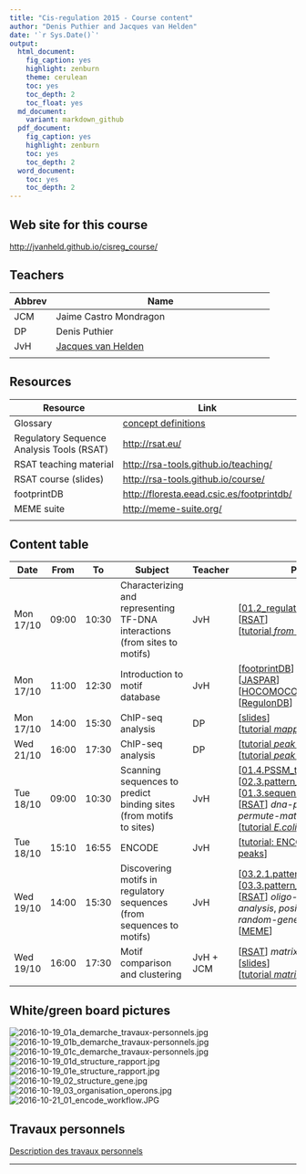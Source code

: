 ```yaml
---
title: "Cis-regulation 2015 - Course content"
author: "Denis Puthier and Jacques van Helden"
date: '`r Sys.Date()`'
output:
  html_document:
    fig_caption: yes
    highlight: zenburn
    theme: cerulean
    toc: yes
    toc_depth: 2
    toc_float: yes
  md_document:
    variant: markdown_github
  pdf_document:
    fig_caption: yes
    highlight: zenburn
    toc: yes
    toc_depth: 2
  word_document:
    toc: yes
    toc_depth: 2
---
```




## Web site for this course

[http://jvanheld.github.io/cisreg_course/](http://jvanheld.github.io/cisreg_course/)

## Teachers

| Abbrev | Name  |
|----------|--------------------------------------------------|
| JCM | Jaime Castro Mondragon |
| DP |  Denis Puthier |
| JvH | [Jacques van Helden](http://jacques.van-helden.perso.luminy.univ-amu.fr/) |
| | |

## Resources

| Resource | Link |
|---------------------------------------|---------------------------------------------------------------|
| Glossary | [concept definitions](../html/concepts.html) |
| Regulatory Sequence Analysis Tools (RSAT) | [http://rsat.eu/](http://rsat.eu/) |
| RSAT teaching material | [http://rsa-tools.github.io/teaching/](http://rsa-tools.github.io/teaching/) |
| RSAT course (slides) | [http://rsa-tools.github.io/course/](http://rsa-tools.github.io/course/) |
| footprintDB | [http://floresta.eead.csic.es/footprintdb/](http://floresta.eead.csic.es/footprintdb/) |
| MEME suite| [http://meme-suite.org/](http://meme-suite.org/) |
| | | 

## Content table

| Date | From  | To    | Subject | Teacher | Practicals  |
|------------|-------|--------------------------------|---------|-------------|----------|
| Mon 17/10 | 09:00 | 10:30 | Characterizing and representing TF-DNA interactions <br>(from sites to motifs) | JvH | [[01.2_regulatory_sequences_intro](http://rsa-tools.github.io/course/pdf_files/01.2_regulatory_sequences_intro.pdf)]<br>[[RSAT](http://rsat.eu/)]<br>[[tutorial *from sites to motifs*](../from_sites_to_matrices/from_sites_to_matrices.html)] |
| Mon 17/10 | 11:00 | 12:30 | Introduction to motif database | JvH  | [[footprintDB](http://floresta.eead.csic.es/footprintdb/)]<br>[[JASPAR](http://jaspar.genereg.net/)]<br>[[HOCOMOCO](http://hocomoco.autosome.ru/)]<br>[[RegulonDB](http://regulondb.ccg.unam.mx/)]|
| Mon 17/10 | 14:00 | 15:30 | ChIP-seq analysis | DP | [[slides](../chip-seq/slides/chipseq__roscoff2015.pdf)]<br>[[tutorial *mapping*](../chip-seq/practical/chip-seq.html)] |
| Wed 21/10 | 16:00 | 17:30 | ChIP-seq analysis | DP |  [[tutorial *peak annotation*](../chip-seq/practical/annotation.html)]<br>[[tutorial *peak-motifs*](http://dputhier.github.io/EBA_2015_ChIP-Seq/tutorial/04_motif/motif_tutorial.html)]|
| Tue 18/10 | 09:00 | 10:30 | Scanning sequences to predict binding sites <br>(from motifs to sites) | JvH  | [[01.4.PSSM_theory](http://rsa-tools.github.io/course/pdf_files/01.4.PSSM_theory.pdf)]<br>[[02.3.pattern_matching_matrices](http://rsa-tools.github.io/course/pdf_files/02.3.pattern_matching_matrices.pdf)]<br>[[01.3.sequence_models](http://rsa-tools.github.io/course/pdf_files/01.3.sequence_models.pdf)]<br>[[RSAT](http://rsat.eu/)] *dna-pattern*, *matrix-scan*, *permute-matrix*, *random-seq*<br>[[tutorial *E.coli promoter scanning*](../sequence_scanning/promoter_scanning_ecoli.html)] |
| Tue 18/10 | 15:10 | 16:55 | ENCODE | JvH  | [[tutorial: ENCODE ChIP-seq peaks](../encode_ChIP-seq_analysis/encode_ChIP-seq_analysis.html)] <!--[travail personnel](../encode_ChIP-seq_analysis/TP1_chipseq_2014.html)-->|
| Wed 19/10 | 14:00 | 15:30 | Discovering motifs in regulatory sequences <br>(from sequences to motifs) | JvH  | [[03.2.1.pattern_discovery_strings](http://rsa-tools.github.io/course/pdf_files/03.2.1.pattern_discovery_strings.pdf)]<br>[[03.3.pattern_discovery_matrices](http://rsa-tools.github.io/course/pdf_files/03.3.pattern_discovery_matrices.pdf)]<br>[[RSAT](http://rsat.eu/)] *oligo-analysis*, *dyad-analysis*, *position-analysis*, *random-genes* <br>[[MEME](http://meme-suite.org/)] |
| Wed 19/10 | 16:00 | 17:30 | Motif comparison and clustering | JvH + JCM | [[RSAT](http://rsat.eu/)] *matrix-clustering*<br>[[slides](../cluster_motifs/CisReg_motif_clustering.pdf)]<br>[[tutorial *matrix-clustering*](../cluster_motifs/cluster_ChIP_seq_peaks.html)] |
| | | | | |

## White/green board pictures

![2016-10-19_01a_demarche_travaux-personnels.jpg](../white_board_pictures_2016/2016-10-19_01a_demarche_travaux-personnels.jpg)
![2016-10-19_01b_demarche_travaux-personnels.jpg](../white_board_pictures_2016/2016-10-19_01b_demarche_travaux-personnels.jpg)
![2016-10-19_01c_demarche_travaux-personnels.jpg](../white_board_pictures_2016/2016-10-19_01c_demarche_travaux-personnels.jpg)
![2016-10-19_01d_structure_rapport.jpg](../white_board_pictures_2016/2016-10-19_01d_structure_rapport.jpg)
![2016-10-19_01e_structure_rapport.jpg](../white_board_pictures_2016/2016-10-19_01e_structure_rapport.jpg)
![2016-10-19_02_structure_gene.jpg](../white_board_pictures_2016/2016-10-19_02_structure_gene.jpg)
![2016-10-19_03_organisation_operons.jpg](../white_board_pictures_2016/2016-10-19_03_organisation_operons.jpg)
![2016-10-21_01_encode_workflow.JPG](../white_board_pictures_2016/2016-10-21_01_encode_workflow.JPG)


## Travaux personnels

[Description des travaux personnels](cisreg_personal_work_2016.html)


<!--
| Mon 19/10 | 14:00 | 16:00 | Estimating the reliability of binding site predictions<br>(score distributions) | JvH  | [[RSAT](http://rsat.eu/)] *convert-background-model*, *matrix-distrib*, *matrix-quality* |
| Tue 20/10 | 09:00 | 13:00 | Structure/sequence relationships <br>(from structures to motifs) | BCM |[[footprintDB](http://floresta.eead.csic.es/footprintdb/)]<br>[[tutorial *structures/motifs*](../structure/struct-regulation.html)] |
| Fri 23/10 | 11:00 | 12:30 | Phylogenetic footprints | Jacques  | [[RSAT](http://rsat.eu/)] *footprint-disco*<br>[[tutorial *footprint-disco*](../phylogenetic_footprints/discovering_conserved_cisreg_elements.html)]|
| Fri 23/10 | 14:00 | 16:00 | Définition des travaux personnels |  JvH + DP | [Description des TP](http://jvanheld.github.io/cisreg_course/html/cisreg_personal_work_2015.html)  |
| Fri 23/10 | 14:00 | 16:00 | Réponses aux questions des étudiants, clarifications, recherche de cas d'étude pour le travail personnel  | JvH + DP | |
| Tur 05/11 | 14:00 | 18:00 | Presentation des travaux personnels | DP + JvH | |-->

* * * 

<!--
## Concepts

Basic concepts for the analysis of cis-regulatory elements.
Teachers: Bruno Contreras Moreira & Jacques van Helden.


### Topics

1. JvH Introduction to the course
2. Bruno: Transcription factor binding: structure and sequence. **Practical:** opening a connection to structure databases and play with some TF. 

3. JvH: Experimental methods to characterize TFBS (EMSA, footprints, SELEX, ChIP-chip, ChIP-seq, PBA).
4. JvH: Representations of TF binding specificity: from binding sites to mofifs (consensus, IUPAC, PSSM, sequence logos). Practical: **RSAT convert-matrix**


5. Bruno: TF databases: 

      - JASPAR, 
      - TRANSFAC (mainly vertebrate, commercial), 
      - **3D footprints**
      - AthaMap (A. thaliana)
      - RegulonDB (E.coli)
      - HOCOMOCO (Human)
      - footprintDB (compendium)
      - ...

### Practicals

- how to build a matrix from binding sites
- deriving frequencies and logos from count matrices
- deriving frequencies and logos from structures of protein/DNA complexes


## 

## Motif comparison and clustering 

Jaime & Jacques
2h theory + 2h practicals

-->

